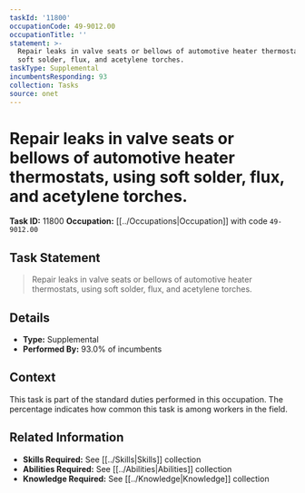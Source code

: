 ```yaml
---
taskId: '11800'
occupationCode: 49-9012.00
occupationTitle: ''
statement: >-
  Repair leaks in valve seats or bellows of automotive heater thermostats, using
  soft solder, flux, and acetylene torches.
taskType: Supplemental
incumbentsResponding: 93
collection: Tasks
source: onet
---
```

# Repair leaks in valve seats or bellows of automotive heater thermostats, using soft solder, flux, and acetylene torches.

**Task ID:** 11800
**Occupation:** [[../Occupations|Occupation]] with code `49-9012.00`

## Task Statement

> Repair leaks in valve seats or bellows of automotive heater thermostats, using soft solder, flux, and acetylene torches.

## Details

- **Type:** Supplemental
- **Performed By:** 93.0% of incumbents

## Context

This task is part of the standard duties performed in this occupation. The percentage indicates how common this task is among workers in the field.

## Related Information

- **Skills Required:** See [[../Skills|Skills]] collection
- **Abilities Required:** See [[../Abilities|Abilities]] collection
- **Knowledge Required:** See [[../Knowledge|Knowledge]] collection
